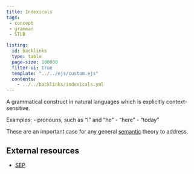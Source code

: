 ```yaml
---
title: Indexicals
tags:
 - concept
 - grammar
 - STUB

listing:
  id: backlinks
  type: table
  page-size: 100000
  filter-ui: true
  template: "../../ejs/custom.ejs"
  contents:
    - ../../backlinks/indexicals.yml
---
```


A grammatical construct in natural languages which is explicitly context-sensitive. 

Examples:
 - pronouns, such as "I" and "he"
 - "here"
 - "today"

These are an important case for any general [semantic](/docs/phil/Semantics.html) theory to address.

## External resources
- [SEP](https://plato.stanford.edu/entries/indexicals/)
